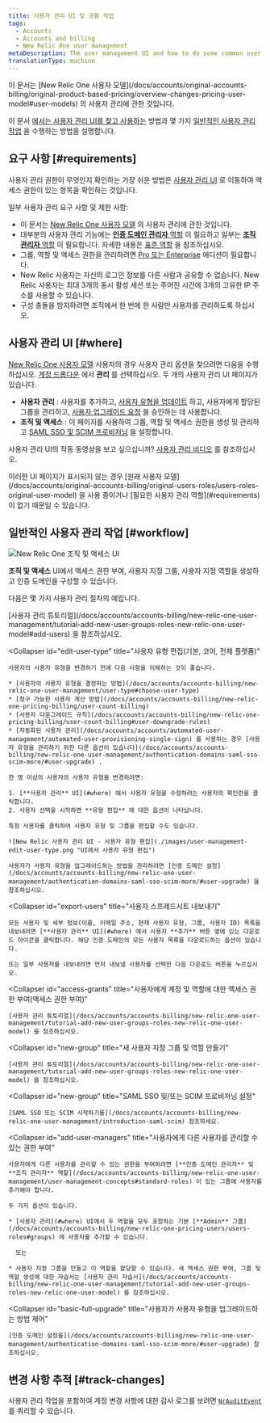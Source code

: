 ```yaml
---
title: 사용자 관리 UI 및 공통 작업
tags:
  - Accounts
  - Accounts and billing
  - New Relic One user management
metaDescription: The user management UI and how to do some common user management tasks (New Relic One user model).
translationType: machine
---
```


<Callout title="새로운 사용자 모델">
  이 문서는 [New Relic One 사용자 모델](/docs/accounts/original-accounts-billing/original-product-based-pricing/overview-changes-pricing-user-model#user-models) 의 사용자 관리에 관한 것입니다.
</Callout>

이 문서 [에서는 사용자 관리 UI를 찾고 사용하는](#where) 방법과 몇 가지 [일반적인 사용자 관리 작업](#workflow) 을 수행하는 방법을 설명합니다.

## 요구 사항 [#requirements]

사용자 관리 권한이 무엇인지 확인하는 가장 쉬운 방법은 [사용자 관리 UI](#where) 로 이동하여 액세스 권한이 있는 항목을 확인하는 것입니다.

일부 사용자 관리 요구 사항 및 제한 사항:

* 이 문서는 [New Relic One 사용자 모델](/docs/accounts/original-accounts-billing/original-product-based-pricing/overview-user-models) 의 사용자 관리에 관한 것입니다.
* 대부분의 사용자 관리 기능에는 [**인증 도메인 관리자** 역할](/docs/accounts/accounts-billing/new-relic-one-user-management/user-management-concepts#standard-roles) 이 필요하고 일부는 [**조직 관리자** 역할](/docs/accounts/accounts-billing/new-relic-one-user-management/user-management-concepts#standard-roles) 이 필요합니다. 자세한 내용은 [표준 역할](/docs/accounts/accounts-billing/new-relic-one-user-management/user-management-concepts#standard-roles) 을 참조하십시오.
* 그룹, 역할 및 액세스 권한을 관리하려면 [Pro 또는 Enterprise](https://newrelic.com/pricing) 에디션이 필요합니다.
* New Relic 사용자는 자신의 로그인 정보를 다른 사람과 공유할 수 없습니다. New Relic 사용자는 최대 3개의 동시 활성 세션 또는 주어진 시간에 3개의 고유한 IP 주소를 사용할 수 있습니다.
* 구성 충돌을 방지하려면 조직에서 한 번에 한 사람만 사용자를 관리하도록 하십시오.

## 사용자 관리 UI [#where]

[New Relic One 사용자 모델](/docs/accounts/original-accounts-billing/original-product-based-pricing/overview-user-models) 사용자의 경우 사용자 관리 옵션을 찾으려면 다음을 수행하십시오. [계정 드롭다운](/docs/using-new-relic/welcome-new-relic/get-started/glossary#account-dropdown) 에서 **관리** 를 선택하십시오. 두 개의 사용자 관리 UI 페이지가 있습니다.

* **사용자 관리** : 사용자를 추가하고, [사용자 유형을 업데이트](#edit-user-type) 하고, 사용자에게 할당된 그룹을 관리하고, [사용자 업그레이드 요청](/docs/accounts/accounts-billing/new-relic-one-user-management/authentication-domains-saml-sso-scim-more/#session-mgmt) 을 승인하는 데 사용합니다.
* **조직 및 액세스** : 이 페이지를 사용하여 그룹, 역할 및 액세스 권한을 생성 및 관리하고 [SAML SSO 및 SCIM 프로비저닝](/docs/accounts/accounts-billing/new-relic-one-user-management/authentication-domains-saml-sso-scim-more) 을 설정합니다.

사용자 관리 UI의 작동 동영상을 보고 싶으십니까? [사용자 관리 비디오](/docs/accounts/accounts-billing/new-relic-one-user-management/user-mgmt-videos) 를 참조하십시오.

<Callout variant="important">
  이러한 UI 페이지가 표시되지 않는 경우 [원래 사용자 모델](/docs/accounts/original-accounts-billing/original-users-roles/users-roles-original-user-model) 을 사용 중이거나 [필요한 사용자 관리 역할](#requirements) 이 없기 때문일 수 있습니다.
</Callout>

## 일반적인 사용자 관리 작업 [#workflow]

![New Relic One 조직 및 액세스 UI](./images/new-relic-one-user-mgmt.png "New Relic One 조직 및 액세스 UI")<figcaption>**조직 및 액세스** UI에서 액세스 권한 부여, 사용자 지정 그룹, 사용자 지정 역할을 생성하고 인증 도메인을 구성할 수 있습니다.</figcaption>

다음은 몇 가지 사용자 관리 절차의 예입니다.

<CollapserGroup>
  <Collapser
    id="add-users"
    title="사용자 추가, 편집 및 삭제"
  >
    [사용자 관리 튜토리얼](/docs/accounts/accounts-billing/new-relic-one-user-management/tutorial-add-new-user-groups-roles-new-relic-one-user-model#add-users) 을 참조하십시오.
  </Collapser>

  <Collapser
    id="edit-user-type"
    title="사용자 유형 편집(기본, 코어, 전체 플랫폼)"
  >
    사용자의 사용자 유형을 변경하기 전에 다음 사항을 이해하는 것이 좋습니다.

    * [사용자의 사용자 유형을 결정하는 방법](/docs/accounts/accounts-billing/new-relic-one-user-management/user-type#choose-user-type)
    * [청구 가능한 사용자 계산 방법](/docs/accounts/accounts-billing/new-relic-one-pricing-billing/user-count-billing)
    * [사용자 다운그레이드 규칙](/docs/accounts/accounts-billing/new-relic-one-pricing-billing/user-count-billing#user-downgrade-rules)
    * [자동화된 사용자 관리](/docs/accounts/accounts/automated-user-management/automated-user-provisioning-single-sign) 를 사용하는 경우 [사용자 유형을 관리하기 위한 다른 옵션이 있습니다](/docs/accounts/accounts-billing/new-relic-one-user-management/authentication-domains-saml-sso-scim-more/#user-upgrade) .

    한 명 이상의 사용자의 사용자 유형을 변경하려면:

    1. [**사용자 관리** UI](#where) 에서 사용자 유형을 수정하려는 사용자의 확인란을 클릭합니다.
    2. 사용자 선택을 시작하면 **유형 편집** 에 대한 옵션이 나타납니다.

    특정 사용자를 클릭하여 사용자 유형 및 그룹을 편집할 수도 있습니다.

    ![New Relic 사용자 관리 UI - 사용자 유형 편집](./images/user-management-edit-user-type.png "UI에서 사용자 유형 편집")

    사용자가 사용자 유형을 업그레이드하는 방법을 관리하려면 [인증 도메인 설정](/docs/accounts/accounts-billing/new-relic-one-user-management/authentication-domains-saml-sso-scim-more/#user-upgrade) 을 참조하십시오.
  </Collapser>

  <Collapser
    id="export-users"
    title="사용자 스프레드시트 내보내기"
  >
    모든 사용자 및 세부 정보(이름, 이메일 주소, 현재 사용자 유형, 그룹, 사용자 ID) 목록을 내보내려면 [**사용자 관리** UI](#where) 에서 사용자 **추가** 버튼 옆에 있는 다운로드 아이콘을 클릭합니다. 해당 인증 도메인의 모든 사용자 목록을 다운로드하는 옵션이 있습니다.

    또는 일부 사용자를 내보내려면 먼저 내보낼 사용자를 선택한 다음 다운로드 버튼을 누르십시오.
  </Collapser>

  <Collapser
    id="access-grants"
    title="사용자에게 계정 및 역할에 대한 액세스 권한 부여(액세스 권한 부여)"
  >
    [사용자 관리 튜토리얼](/docs/accounts/accounts-billing/new-relic-one-user-management/tutorial-add-new-user-groups-roles-new-relic-one-user-model) 을 참조하십시오.
  </Collapser>

  <Collapser
    id="new-group"
    title="새 사용자 지정 그룹 및 역할 만들기"
  >
    [사용자 관리 튜토리얼](/docs/accounts/accounts-billing/new-relic-one-user-management/tutorial-add-new-user-groups-roles-new-relic-one-user-model) 을 참조하십시오.
  </Collapser>

  <Collapser
    id="new-group"
    title="SAML SSO 및/또는 SCIM 프로비저닝 설정"
  >
    [SAML SSO 또는 SCIM 시작하기를](/docs/accounts/accounts-billing/new-relic-one-user-management/introduction-saml-scim) 참조하세요.
  </Collapser>

  <Collapser
    id="add-user-managers"
    title="사용자에게 다른 사용자를 관리할 수 있는 권한 부여"
  >
    사용자에게 다른 사용자를 관리할 수 있는 권한을 부여하려면 [**인증 도메인 관리자** 및 **조직 관리자** 역할](/docs/accounts/accounts-billing/new-relic-one-user-management/user-management-concepts#standard-roles) 이 있는 그룹에 사용자를 추가해야 합니다.

    두 가지 옵션이 있습니다.

    * [사용자 관리](#where) UI에서 두 역할을 모두 포함하는 기본 [**Admin** 그룹](/docs/accounts/accounts-billing/new-relic-one-pricing-users/users-roles#groups) 에 사용자를 추가할 수 있습니다.

      또는

    * 사용자 지정 그룹을 만들고 이 역할을 할당할 수 있습니다. 새 액세스 권한 부여, 그룹 및 역할 생성에 대한 자습서는 [사용자 관리 자습서](/docs/accounts/accounts-billing/new-relic-one-user-management/tutorial-add-new-user-groups-roles-new-relic-one-user-model) 를 참조하십시오.
  </Collapser>

  <Collapser
    id="basic-full-upgrade"
    title="사용자가 사용자 유형을 업그레이드하는 방법 제어"
  >
    [인증 도메인 설정을](/docs/accounts/accounts-billing/new-relic-one-user-management/authentication-domains-saml-sso-scim-more/#user-upgrade) 참조하십시오.
  </Collapser>
</CollapserGroup>

## 변경 사항 추적 [#track-changes]

사용자 관리 작업을 포함하여 계정 변경 사항에 대한 감사 로그를 보려면 [`NrAuditEvent`](/docs/insights/insights-data-sources/default-data/nrauditevent-event-data-query-examples) 를 쿼리할 수 있습니다.